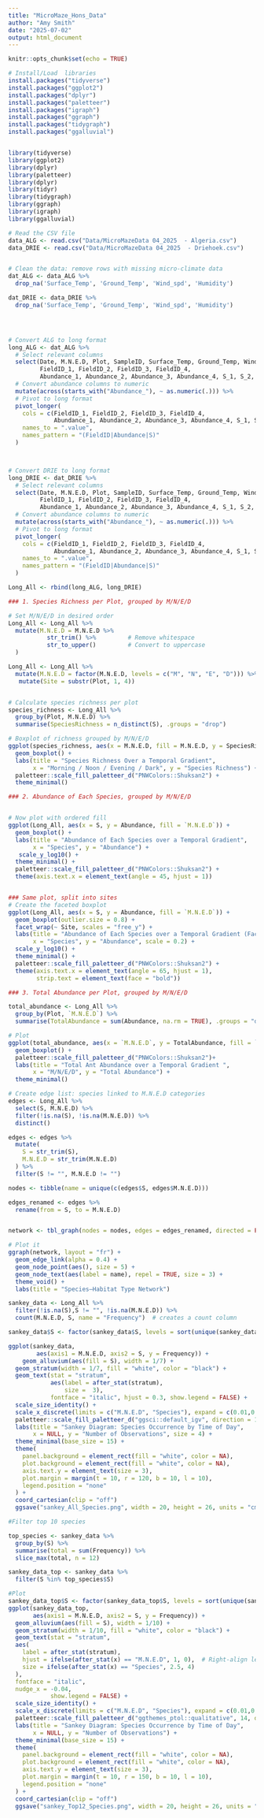 ```yaml
---
title: "MicroMaze_Hons_Data"
author: "Amy Smith"
date: "2025-07-02"
output: html_document
---
```


```r
knitr::opts_chunk$set(echo = TRUE)
```

```r
# Install/Load  libraries
install.packages("tidyverse")
install.packages("ggplot2")
install.packages("dplyr")
install.packages("paletteer")
install.packages("igraph")
install.packages("ggraph")
install.packages("tidygraph")
install.packages("ggalluvial")  


library(tidyverse)
library(ggplot2)
library(dplyr)
library(paletteer)
library(dplyr)
library(tidyr)
library(tidygraph)
library(ggraph)
library(igraph)
library(ggalluvial)
```

```r

# Read the CSV file
data_ALG <- read.csv("Data/MicroMazeData 04_2025  - Algeria.csv")
data_DRIE <- read.csv("Data/MicroMazeData 04_2025  - Driehoek.csv")


# Clean the data: remove rows with missing micro-climate data 
dat_ALG <- data_ALG %>%
  drop_na('Surface_Temp', 'Ground_Temp', 'Wind_spd', 'Humidity')

dat_DRIE <- data_DRIE %>%
  drop_na('Surface_Temp', 'Ground_Temp', 'Wind_spd', 'Humidity')




# Convert ALG to long format
long_ALG <- dat_ALG %>%
  # Select relevant columns
  select(Date, M.N.E.D, Plot, SampleID, Surface_Temp, Ground_Temp, Wind_spd, Humidity,
         FieldID_1, FieldID_2, FieldID_3, FieldID_4,
         Abundance_1, Abundance_2, Abundance_3, Abundance_4, S_1, S_2, S_3, S_4) %>%
  # Convert abundance columns to numeric
  mutate(across(starts_with("Abundance_"), ~ as.numeric(.))) %>%
  # Pivot to long format
  pivot_longer(
    cols = c(FieldID_1, FieldID_2, FieldID_3, FieldID_4, 
             Abundance_1, Abundance_2, Abundance_3, Abundance_4, S_1, S_2, S_3, S_4),
    names_to = ".value",
    names_pattern = "(FieldID|Abundance|S)"
  ) 



# Convert DRIE to long format
long_DRIE <- dat_DRIE %>%
  # Select relevant columns
  select(Date, M.N.E.D, Plot, SampleID, Surface_Temp, Ground_Temp, Wind_spd, Humidity,
         FieldID_1, FieldID_2, FieldID_3, FieldID_4,
         Abundance_1, Abundance_2, Abundance_3, Abundance_4, S_1, S_2, S_3, S_4) %>%
  # Convert abundance columns to numeric
  mutate(across(starts_with("Abundance_"), ~ as.numeric(.))) %>%
  # Pivot to long format
  pivot_longer(
    cols = c(FieldID_1, FieldID_2, FieldID_3, FieldID_4, 
             Abundance_1, Abundance_2, Abundance_3, Abundance_4, S_1, S_2, S_3, S_4),
    names_to = ".value",
    names_pattern = "(FieldID|Abundance|S)"
  ) 
```

```r

Long_All <- rbind(long_ALG, long_DRIE)
```

```r

### 1. Species Richness per Plot, grouped by M/N/E/D

# Set M/N/E/D in desired order
Long_All <- Long_All %>%
  mutate(M.N.E.D = M.N.E.D %>%
           str_trim() %>%         # Remove whitespace
           str_to_upper()         # Convert to uppercase
  )

Long_All <- Long_All %>%
  mutate(M.N.E.D = factor(M.N.E.D, levels = c("M", "N", "E", "D"))) %>%
   mutate(Site = substr(Plot, 1, 4))


# Calculate species richness per plot
species_richness <- Long_All %>%
  group_by(Plot, M.N.E.D) %>%
  summarise(SpeciesRichness = n_distinct(S), .groups = "drop")

# Boxplot of richness grouped by M/N/E/D
ggplot(species_richness, aes(x = M.N.E.D, fill = M.N.E.D, y = SpeciesRichness)) +
  geom_boxplot() +
  labs(title = "Species Richness Over a Temporal Gradient",
       x = "Morning / Noon / Evening / Dark", y = "Species Richness") +
  paletteer::scale_fill_paletteer_d("PNWColors::Shuksan2") +
  theme_minimal()

```

```r
### 2. Abundance of Each Species, grouped by M/N/E/D


# Now plot with ordered fill
ggplot(Long_All, aes(x = S, y = Abundance, fill = `M.N.E.D`)) +
  geom_boxplot() +
  labs(title = "Abundance of Each Species over a Temporal Gradient",
       x = "Species", y = "Abundance") +
   scale_y_log10() +
  theme_minimal() +
  paletteer::scale_fill_paletteer_d("PNWColors::Shuksan2") +
  theme(axis.text.x = element_text(angle = 45, hjust = 1))


### Same plot, split into sites
# Create the faceted boxplot
ggplot(Long_All, aes(x = S, y = Abundance, fill = `M.N.E.D`)) +
  geom_boxplot(outlier.size = 0.8) +
  facet_wrap(~ Site, scales = "free_y") +
  labs(title = "Abundance of Each Species over a Temporal Gradient (Faceted by Site)",
       x = "Species", y = "Abundance", scale = 0.2) +
  scale_y_log10() +
  theme_minimal() +
  paletteer::scale_fill_paletteer_d("PNWColors::Shuksan2") +
  theme(axis.text.x = element_text(angle = 65, hjust = 1),
        strip.text = element_text(face = "bold"))

```

```r
### 3. Total Abundance per Plot, grouped by M/N/E/D

total_abundance <- Long_All %>%
  group_by(Plot, `M.N.E.D`) %>%
  summarise(TotalAbundance = sum(Abundance, na.rm = TRUE), .groups = "drop")

# Plot
ggplot(total_abundance, aes(x = `M.N.E.D`, y = TotalAbundance, fill = `M.N.E.D`)) +
  geom_boxplot() +
  paletteer::scale_fill_paletteer_d("PNWColors::Shuksan2")+
  labs(title = "Total Ant Abundance over a Temporal Gradient ",
       x = "M/N/E/D", y = "Total Abundance") +
  theme_minimal()
```

```r

# Create edge list: species linked to M.N.E.D categories
edges <- Long_All %>%
  select(S, M.N.E.D) %>%
  filter(!is.na(S), !is.na(M.N.E.D)) %>%
  distinct()

edges <- edges %>%
  mutate(
    S = str_trim(S),
    M.N.E.D = str_trim(M.N.E.D)
  ) %>%
  filter(S != "", M.N.E.D != "")

nodes <- tibble(name = unique(c(edges$S, edges$M.N.E.D)))

edges_renamed <- edges %>%
  rename(from = S, to = M.N.E.D)


network <- tbl_graph(nodes = nodes, edges = edges_renamed, directed = FALSE)

# Plot it
ggraph(network, layout = "fr") + 
  geom_edge_link(alpha = 0.4) +
  geom_node_point(aes(), size = 5) +
  geom_node_text(aes(label = name), repel = TRUE, size = 3) +
  theme_void() +
  labs(title = "Species–Habitat Type Network")
```

```r

sankey_data <- Long_All %>%
  filter(!is.na(S),S != "", !is.na(M.N.E.D)) %>%
  count(M.N.E.D, S, name = "Frequency")  # creates a count column

sankey_data$S <- factor(sankey_data$S, levels = sort(unique(sankey_data$S)))

ggplot(sankey_data,
        aes(axis1 = M.N.E.D, axis2 = S, y = Frequency)) +
    geom_alluvium(aes(fill = S), width = 1/7) +
  geom_stratum(width = 1/7, fill = "white", color = "black") +
  geom_text(stat = "stratum",
            aes(label = after_stat(stratum),
                size =  3),
            fontface = "italic", hjust = 0.3, show.legend = FALSE) +
  scale_size_identity() + 
  scale_x_discrete(limits = c("M.N.E.D", "Species"), expand = c(0.01,0.01)) +
  paletteer::scale_fill_paletteer_d("ggsci::default_igv", direction = 1)+
  labs(title = "Sankey Diagram: Species Occurrence by Time of Day",
       x = NULL, y = "Number of Observations", size = 4) +
  theme_minimal(base_size = 15) +
  theme(
    panel.background = element_rect(fill = "white", color = NA),
    plot.background = element_rect(fill = "white", color = NA),
    axis.text.y = element_text(size = 3),
    plot.margin = margin(t = 10, r = 120, b = 10, l = 10),
    legend.position = "none"
  ) +
  coord_cartesian(clip = "off")  
  ggsave("sankey_All_Species.png", width = 20, height = 26, units = "cm", dpi = 300)  #Save plot

#Filter top 10 species

top_species <- sankey_data %>%
  group_by(S) %>%
  summarise(total = sum(Frequency)) %>%
  slice_max(total, n = 12)

sankey_data_top <- sankey_data %>%
  filter(S %in% top_species$S)

#Plot 
sankey_data_top$S <- factor(sankey_data_top$S, levels = sort(unique(sankey_data_top$S)))
ggplot(sankey_data_top,
       aes(axis1 = M.N.E.D, axis2 = S, y = Frequency)) +
  geom_alluvium(aes(fill = S), width = 1/10) +
  geom_stratum(width = 1/10, fill = "white", color = "black") +
  geom_text(stat = "stratum",
  aes(
    label = after_stat(stratum),
    hjust = ifelse(after_stat(x) == "M.N.E.D", 1, 0),  # Right-align left side, left-align right side
    size = ifelse(after_stat(x) == "Species", 2.5, 4)
  ),
  fontface = "italic",
  nudge_x = -0.04,
            show.legend = FALSE) +
  scale_size_identity() + 
  scale_x_discrete(limits = c("M.N.E.D", "Species"), expand = c(0.01,0.01)) +
  paletteer::scale_fill_paletteer_d("ggthemes_ptol::qualitative", 14, direction = 1)+
  labs(title = "Sankey Diagram: Species Occurrence by Time of Day",
       x = NULL, y = "Number of Observations") +
  theme_minimal(base_size = 15) +
  theme(
    panel.background = element_rect(fill = "white", color = NA),
    plot.background = element_rect(fill = "white", color = NA),
    axis.text.y = element_text(size = 3),
    plot.margin = margin(t = 10, r = 150, b = 10, l = 10),
    legend.position = "none"
  ) +
  coord_cartesian(clip = "off") 
  ggsave("sankey_Top12_Species.png", width = 20, height = 26, units = "cm", dpi = 300) #Save plot
```

